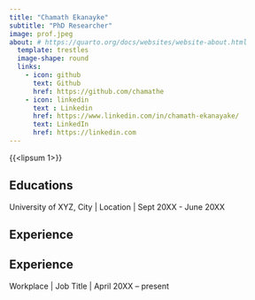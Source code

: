 ```yaml
---
title: "Chamath Ekanayke"                               
subtitle: "PhD Researcher"
image: prof.jpeg
about: # https://quarto.org/docs/websites/website-about.html
  template: trestles
  image-shape: round
  links:
    - icon: github
      text: Github
      href: https://github.com/chamathe
    - icon: linkedin
      text : Linkedin
      href: https://www.linkedin.com/in/chamath-ekanayake/                                                                                                                                                                                                                                                                                                                             
      text: LinkedIn
      href: https://linkedin.com
---
```


{{<lipsum 1>}}

## Educations
University of XYZ, City \| Location \| Sept 20XX - June 20XX

## Experience

## Experience

Workplace | Job Title | April 20XX – present
